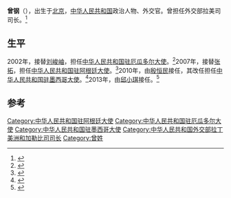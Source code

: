 '''曾钢'''（{{bd|1952年|}}），出生于[[北京|北京]]，[[中华人民共和国|中华人民共和国]]政治人物、外交官。曾担任外交部拉美司司长。<ref>{{cite news |language = zh-hans |url = http://www.fmprc.gov.cn/mfa_chn/wjb_602314/zzjg_602420/ldmzs_602900/xwlb_602902/t325367.shtml |title = 第二次中日韩外交部拉美事务司级磋商在韩国举行 |publisher = 中华人民共和国外交部 |date = 2007-05-29 |accessdate = 2014-11-13 |archive-date = 2015-09-24 |archive-url = https://web.archive.org/web/20150924045938/http://www.fmprc.gov.cn/mfa_chn/wjb_602314/zzjg_602420/ldmzs_602900/xwlb_602902/t325367.shtml |dead-url = no }}</ref>

==生平==
2002年，接替[[刘峻岫|刘峻岫]]，担任[[中国驻厄瓜多尔大使列表|中华人民共和国驻厄瓜多尔大使]]。<ref>{{cite web |title = 驻厄瓜多尔共和国历任大使 |url = http://www.fmprc.gov.cn/mfa_chn/ziliao_611306/wjrw_611324/2167_611334/2174_611348/t9284.shtml |publisher = 中华人民共和国外交部 |accessdate = 2014-11-13 |archive-date = 2014-11-11 |archive-url = https://web.archive.org/web/20141111092415/http://www.fmprc.gov.cn/mfa_chn/ziliao_611306/wjrw_611324/2167_611334/2174_611348/t9284.shtml |dead-url = no }}</ref>2007年，接替[[张拓|张拓]]，担任[[中国驻阿根廷大使列表|中华人民共和国驻阿根廷大使]]。<ref>{{cite web |title = 驻阿根廷共和国历任大使 |url = http://www.fmprc.gov.cn/mfa_chn/ziliao_611306/wjrw_611324/2167_611334/2174_611348/t9278.shtml |publisher = 中华人民共和国外交部 |accessdate = 2014-11-13 |archive-date = 2015-09-24 |archive-url = https://web.archive.org/web/20150924050235/http://www.fmprc.gov.cn/mfa_chn/ziliao_611306/wjrw_611324/2167_611334/2174_611348/t9278.shtml |dead-url = no }}</ref>2010年，由[[殷恒民|殷恒民]]接任，其改任担任[[中国驻墨西哥大使列表|中华人民共和国驻墨西哥大使]]。<ref>{{cite web |title = 驻墨西哥历任大使 |url = http://www.fmprc.gov.cn/mfa_chn/ziliao_611306/wjrw_611324/2167_611334/2174_611348/t9289.shtml |publisher = 中华人民共和国外交部 |accessdate = 2014-11-13 |archive-date = 2015-09-24 |archive-url = https://web.archive.org/web/20150924051103/http://www.fmprc.gov.cn/mfa_chn/ziliao_611306/wjrw_611324/2167_611334/2174_611348/t9289.shtml |dead-url = no }}</ref>2013年，由[[邱小琪|邱小琪]]接任。<ref>{{cite web |title = 国家主席习近平任免驻外大使 |url = http://www.fmprc.gov.cn/mfa_chn/zyxw_602251/t1081502.shtml |publisher = 中华人民共和国外交部 |date = 2013-09-26 |accessdate = 2014-11-13 |archive-date = 2015-09-24 |archive-url = https://web.archive.org/web/20150924051201/http://www.fmprc.gov.cn/mfa_chn/zyxw_602251/t1081502.shtml |dead-url = no }}</ref>

== 参考 ==
{{reflist}}
{{start box}}
{{s-dip}}
{{succession box|[[刘峻岫|刘峻岫]]|[[刘玉琴|刘玉琴]]|[[中国驻厄瓜多尔大使列表|中华人民共和国驻厄瓜多尔大使]]|2002年11月－2004年8月}}
{{succession box|[[张拓|张拓]]|[[殷恒民|殷恒民]]|[[中国驻阿根廷大使列表|中华人民共和国驻阿根廷大使]]|2007年10月－2010年12月}}
{{succession box|[[殷恒民|殷恒民]]|[[邱小琪|邱小琪]]|[[中国驻墨西哥大使列表|中华人民共和国驻墨西哥大使]]|2011年1月－2013年9月26日}}
{{end box}}
{{中国政治人物小作品}}
{{DEFAULTSORT:Z}}
[[Category:中华人民共和国驻阿根廷大使|Category:中华人民共和国驻阿根廷大使]]
[[Category:中华人民共和国驻厄瓜多尔大使|Category:中华人民共和国驻厄瓜多尔大使]]
[[Category:中华人民共和国驻墨西哥大使|Category:中华人民共和国驻墨西哥大使]]
[[Category:中华人民共和国外交部拉丁美洲和加勒比司司长|Category:中华人民共和国外交部拉丁美洲和加勒比司司长]]
[[Category:曾姓|Category:曾姓]]